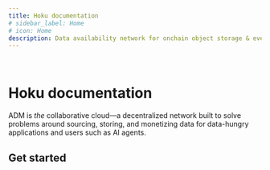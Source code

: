 ```yaml
---
title: Hoku documentation
# sidebar_label: Home
# icon: Home
description: Data availability network for onchain object storage & event streaming.
---
```


<br />

# Hoku documentation


ADM is _the_ collaborative cloud—a decentralized network built to solve problems around sourcing, storing, and monetizing data for data-hungry applications and users such as AI agents.

## Get started

<Cards>
  <Card title="TODO" href="/" />
  <Card title="TODO" href="/" />
  <Card title="TODO" href="/" />
  <Card title="TODO" href="/" />
</Cards>
